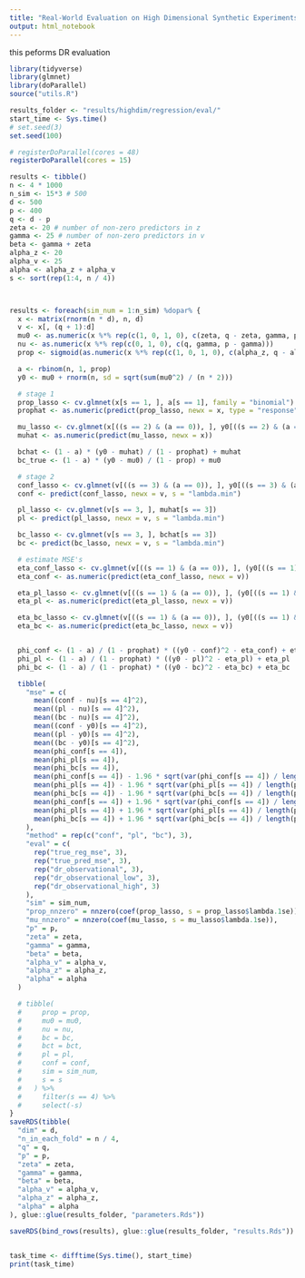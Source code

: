 ```yaml
---
title: "Real-World Evaluation on High Dimensional Synthetic Experiments"
output: html_notebook
---
```


this peforms DR evaluation

```r
library(tidyverse)
library(glmnet)
library(doParallel)
source("utils.R")

results_folder <- "results/highdim/regression/eval/"
start_time <- Sys.time()
# set.seed(3)
set.seed(100)

# registerDoParallel(cores = 48)
registerDoParallel(cores = 15)

results <- tibble()
n <- 4 * 1000
n_sim <- 15*3 # 500
d <- 500
p <- 400
q <- d - p
zeta <- 20 # number of non-zero predictors in z
gamma <- 25 # number of non-zero predictors in v
beta <- gamma + zeta
alpha_z <- 20
alpha_v <- 25
alpha <- alpha_z + alpha_v
s <- sort(rep(1:4, n / 4))



results <- foreach(sim_num = 1:n_sim) %dopar% {
  x <- matrix(rnorm(n * d), n, d)
  v <- x[, (q + 1):d]
  mu0 <- as.numeric(x %*% rep(c(1, 0, 1, 0), c(zeta, q - zeta, gamma, p - gamma)))
  nu <- as.numeric(x %*% rep(c(0, 1, 0), c(q, gamma, p - gamma)))
  prop <- sigmoid(as.numeric(x %*% rep(c(1, 0, 1, 0), c(alpha_z, q - alpha_z, alpha_v, p - alpha_v))) / sqrt(alpha))

  a <- rbinom(n, 1, prop)
  y0 <- mu0 + rnorm(n, sd = sqrt(sum(mu0^2) / (n * 2)))

  # stage 1
  prop_lasso <- cv.glmnet(x[s == 1, ], a[s == 1], family = "binomial")
  prophat <- as.numeric(predict(prop_lasso, newx = x, type = "response"))

  mu_lasso <- cv.glmnet(x[((s == 2) & (a == 0)), ], y0[((s == 2) & (a == 0))])
  muhat <- as.numeric(predict(mu_lasso, newx = x))

  bchat <- (1 - a) * (y0 - muhat) / (1 - prophat) + muhat
  bc_true <- (1 - a) * (y0 - mu0) / (1 - prop) + mu0

  # stage 2
  conf_lasso <- cv.glmnet(v[((s == 3) & (a == 0)), ], y0[((s == 3) & (a == 0))])
  conf <- predict(conf_lasso, newx = v, s = "lambda.min")

  pl_lasso <- cv.glmnet(v[s == 3, ], muhat[s == 3])
  pl <- predict(pl_lasso, newx = v, s = "lambda.min")

  bc_lasso <- cv.glmnet(v[s == 3, ], bchat[s == 3])
  bc <- predict(bc_lasso, newx = v, s = "lambda.min")

  # estimate MSE's
  eta_conf_lasso <- cv.glmnet(v[((s == 1) & (a == 0)), ], (y0[((s == 1) & (a == 0))] - conf[((s == 1) & (a == 0))])^2)
  eta_conf <- as.numeric(predict(eta_conf_lasso, newx = v))

  eta_pl_lasso <- cv.glmnet(v[((s == 1) & (a == 0)), ], (y0[((s == 1) & (a == 0))] - pl[((s == 1) & (a == 0))])^2)
  eta_pl <- as.numeric(predict(eta_pl_lasso, newx = v))

  eta_bc_lasso <- cv.glmnet(v[((s == 1) & (a == 0)), ], (y0[((s == 1) & (a == 0))] - bc[((s == 1) & (a == 0))])^2)
  eta_bc <- as.numeric(predict(eta_bc_lasso, newx = v))


  phi_conf <- (1 - a) / (1 - prophat) * ((y0 - conf)^2 - eta_conf) + eta_conf
  phi_pl <- (1 - a) / (1 - prophat) * ((y0 - pl)^2 - eta_pl) + eta_pl
  phi_bc <- (1 - a) / (1 - prophat) * ((y0 - bc)^2 - eta_bc) + eta_bc

  tibble(
    "mse" = c(
      mean((conf - nu)[s == 4]^2),
      mean((pl - nu)[s == 4]^2),
      mean((bc - nu)[s == 4]^2),
      mean((conf - y0)[s == 4]^2),
      mean((pl - y0)[s == 4]^2),
      mean((bc - y0)[s == 4]^2),
      mean(phi_conf[s == 4]),
      mean(phi_pl[s == 4]),
      mean(phi_bc[s == 4]),
      mean(phi_conf[s == 4]) - 1.96 * sqrt(var(phi_conf[s == 4]) / length(phi_conf[s == 4])),
      mean(phi_pl[s == 4]) - 1.96 * sqrt(var(phi_pl[s == 4]) / length(phi_pl[s == 4])),
      mean(phi_bc[s == 4]) - 1.96 * sqrt(var(phi_bc[s == 4]) / length(phi_bc[s == 4])),
      mean(phi_conf[s == 4]) + 1.96 * sqrt(var(phi_conf[s == 4]) / length(phi_conf[s == 4])),
      mean(phi_pl[s == 4]) + 1.96 * sqrt(var(phi_pl[s == 4]) / length(phi_pl[s == 4])),
      mean(phi_bc[s == 4]) + 1.96 * sqrt(var(phi_bc[s == 4]) / length(phi_bc[s == 4]))
    ),
    "method" = rep(c("conf", "pl", "bc"), 3),
    "eval" = c(
      rep("true_reg_mse", 3),
      rep("true_pred_mse", 3),
      rep("dr_observational", 3),
      rep("dr_observational_low", 3),
      rep("dr_observational_high", 3)
    ),
    "sim" = sim_num,
    "prop_nnzero" = nnzero(coef(prop_lasso, s = prop_lasso$lambda.1se)),
    "mu_nnzero" = nnzero(coef(mu_lasso, s = mu_lasso$lambda.1se)),
    "p" = p,
    "zeta" = zeta,
    "gamma" = gamma,
    "beta" = beta,
    "alpha_v" = alpha_v,
    "alpha_z" = alpha_z,
    "alpha" = alpha
  )

  # tibble(
  #     prop = prop,
  #     mu0 = mu0,
  #     nu = nu,
  #     bc = bc,
  #     bct = bct,
  #     pl = pl,
  #     conf = conf,
  #     sim = sim_num,
  #     s = s
  #   ) %>%
  #     filter(s == 4) %>%
  #     select(-s)
}
saveRDS(tibble(
  "dim" = d,
  "n_in_each_fold" = n / 4,
  "q" = q,
  "p" = p,
  "zeta" = zeta,
  "gamma" = gamma,
  "beta" = beta,
  "alpha_v" = alpha_v,
  "alpha_z" = alpha_z,
  "alpha" = alpha
), glue::glue(results_folder, "parameters.Rds"))

saveRDS(bind_rows(results), glue::glue(results_folder, "results.Rds"))


task_time <- difftime(Sys.time(), start_time)
print(task_time)
```
